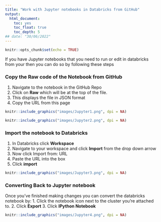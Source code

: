 ```yaml
---
title: "Work with Jupyter notebooks in Databricks from GitHub"
output:
  html_document:
    toc: yes
    toc_float: true
    toc_depth: 5
## date: "30/06/2022"
---
```


```r
knitr::opts_chunk$set(echo = TRUE)
```
If you have Jupyter notebooks that you need to run or edit in databricks from your  then you can do so by following these steps

### Copy the Raw code of the Notebook from GitHub

1. Navigate to the notebook in the GitHub Repo
2. Click on **Raw** which will be at the top of the file.
3. This displays the file in JSON format
4. Copy the URL from this page


```r

knitr::include_graphics("images/Jupyter1.png", dpi = NA)

```

```r

knitr::include_graphics("images/Jupyter2.png", dpi = NA)

```

### Import the notebook to Databricks

1. In Databricks click **Workspace**
2. Navigate to your workspace and click **Import** from the drop down arrow
3. Now click Import from: URL
4. Paste the URL into the box
5. Click **import**

```r

knitr::include_graphics("images/Jupyter3.png", dpi = NA)

```

### Converting Back to Jupyter notebook

Once you've finished making changes you can convert the databricks notebook by:
1. Click the notebook icon next to the cluster you're attached to.
2. Click **Export**
3. Click **IPython Notebook**

```r

knitr::include_graphics("images/Jupyter4.png", dpi = NA)

```


